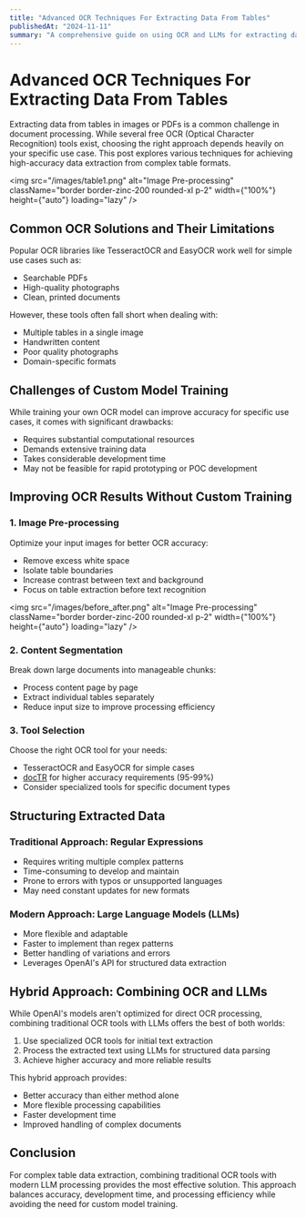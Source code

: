 ```yaml
---
title: "Advanced OCR Techniques For Extracting Data From Tables"
publishedAt: "2024-11-11"
summary: "A comprehensive guide on using OCR and LLMs for extracting data from complex table formats"
---
```


# Advanced OCR Techniques For Extracting Data From Tables

Extracting data from tables in images or PDFs is a common challenge in document processing. While several free OCR (Optical Character Recognition) tools exist, choosing the right approach depends heavily on your specific use case. This post explores various techniques for achieving high-accuracy data extraction from complex table formats.

<img src="/images/table1.png" alt="Image Pre-processing" className="border border-zinc-200 rounded-xl p-2" width={"100%"} height={"auto"} loading="lazy" />

## Common OCR Solutions and Their Limitations

Popular OCR libraries like TesseractOCR and EasyOCR work well for simple use cases such as:
- Searchable PDFs
- High-quality photographs
- Clean, printed documents

However, these tools often fall short when dealing with:
- Multiple tables in a single image
- Handwritten content
- Poor quality photographs
- Domain-specific formats

## Challenges of Custom Model Training

While training your own OCR model can improve accuracy for specific use cases, it comes with significant drawbacks:
- Requires substantial computational resources
- Demands extensive training data
- Takes considerable development time
- May not be feasible for rapid prototyping or POC development

## Improving OCR Results Without Custom Training

### 1. Image Pre-processing

Optimize your input images for better OCR accuracy:
- Remove excess white space
- Isolate table boundaries
- Increase contrast between text and background
- Focus on table extraction before text recognition

<img src="/images/before_after.png" alt="Image Pre-processing" className="border border-zinc-200 rounded-xl p-2" width={"100%"} height={"auto"} loading="lazy" />

### 2. Content Segmentation

Break down large documents into manageable chunks:
- Process content page by page
- Extract individual tables separately
- Reduce input size to improve processing efficiency

### 3. Tool Selection

Choose the right OCR tool for your needs:
- TesseractOCR and EasyOCR for simple cases
- [docTR](https://github.com/mindee/doctr) for higher accuracy requirements (95-99%)
- Consider specialized tools for specific document types

## Structuring Extracted Data

### Traditional Approach: Regular Expressions
- Requires writing multiple complex patterns
- Time-consuming to develop and maintain
- Prone to errors with typos or unsupported languages
- May need constant updates for new formats

### Modern Approach: Large Language Models (LLMs)
- More flexible and adaptable
- Faster to implement than regex patterns
- Better handling of variations and errors
- Leverages OpenAI's API for structured data extraction

## Hybrid Approach: Combining OCR and LLMs

While OpenAI's models aren't optimized for direct OCR processing, combining traditional OCR tools with LLMs offers the best of both worlds:

1. Use specialized OCR tools for initial text extraction
2. Process the extracted text using LLMs for structured data parsing
3. Achieve higher accuracy and more reliable results

This hybrid approach provides:
- Better accuracy than either method alone
- More flexible processing capabilities
- Faster development time
- Improved handling of complex documents

## Conclusion

For complex table data extraction, combining traditional OCR tools with modern LLM processing provides the most effective solution. This approach balances accuracy, development time, and processing efficiency while avoiding the need for custom model training.

